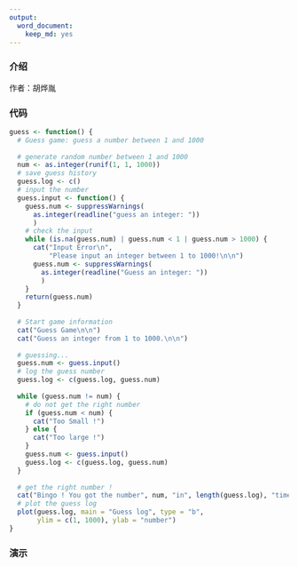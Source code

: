 ```yaml
---
output:
  word_document:
    keep_md: yes
---
```

### 介绍
作者：胡烨胤

### 代码
```r
guess <- function() {
  # Guess game: guess a number between 1 and 1000
  
  # generate random number between 1 and 1000
  num <- as.integer(runif(1, 1, 1000))
  # save guess history
  guess.log <- c()
  # input the number
  guess.input <- function() {
    guess.num <- suppressWarnings(
      as.integer(readline("guess an integer: "))
      )
    # check the input 
    while (is.na(guess.num) | guess.num < 1 | guess.num > 1000) {
      cat("Input Error\n", 
          "Please input an integer between 1 to 1000!\n\n")
      guess.num <- suppressWarnings(
        as.integer(readline("Guess an integer: "))
        )
    }
    return(guess.num)
  }
  
  # Start game information
  cat("Guess Game\n\n")
  cat("Guess an integer from 1 to 1000.\n\n")
  
  # guessing...
  guess.num <- guess.input()
  # log the guess number
  guess.log <- c(guess.log, guess.num)
  
  while (guess.num != num) {
    # do not get the right number
    if (guess.num < num) {
      cat("Too Small !")
    } else {
      cat("Too large !")
    }
    guess.num <- guess.input()
    guess.log <- c(guess.log, guess.num)
  }
  
  # get the right number !
  cat("Bingo ! You got the number", num, "in", length(guess.log), "time(s) !")
  # plot the guess log
  plot(guess.log, main = "Guess log", type = "b", 
       ylim = c(1, 1000), ylab = "number")
}
```

### 演示
```r

```

